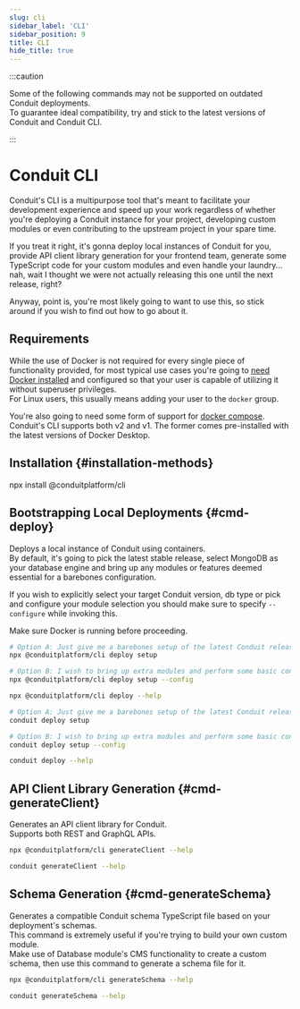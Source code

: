 ```yaml
---
slug: cli
sidebar_label: 'CLI'
sidebar_position: 9
title: CLI
hide_title: true
---
```



:::caution

Some of the following commands may not be supported on outdated Conduit deployments.<br />
To guarantee ideal compatibility, try and stick to the latest versions of Conduit and Conduit CLI.

[//]: # (TODO: CLI should be aware of these limitations and throw on unsupported deployments)

:::

# Conduit CLI

[//]: # (TODO: Screenshots)

Conduit's CLI is a multipurpose tool that's meant to facilitate your development experience and speed up your work
regardless of whether you're deploying a Conduit instance for your project, developing custom modules or even
contributing to the upstream project in your spare time.

If you treat it right, it's gonna deploy local instances of Conduit for you, provide API client library generation for
your frontend team, generate some TypeScript code for your custom modules and even handle your laundry... nah, wait I
thought we were not actually releasing this one until the next release, right?

Anyway, point is, you're most likely going to want to use this, so stick around if you wish to find out how to go about it.

## Requirements

While the use of Docker is not required for every single piece of functionality provided, for most typical use cases
you're going to [need Docker installed](https://docs.docker.com/get-docker) and configured so that your user is capable
of utilizing it without superuser privileges.<br />
For Linux users, this usually means adding your user to the `docker` group.

You're also going to need some form of support for [docker compose](https://docs.docker.com/compose/install/).<br />
Conduit's CLI supports both v2 and v1. The former comes pre-installed with the latest versions of Docker Desktop.

## Installation {#installation-methods}

<Tabs>
  <TabItem value="npm" label="npm">
    <CodeBlock language="bash">npx install @conduitplatform/cli</CodeBlock>
  </TabItem>
  <TabItem value="linux" label="Linux">
    <CliPlatformInstallation platform='Linux' />
  </TabItem>
  <TabItem value="mac" label="Mac">
    <CliPlatformInstallation platform='Mac' />
  </TabItem>
</Tabs>

## Bootstrapping Local Deployments {#cmd-deploy}

Deploys a local instance of Conduit using containers.<br />
By default, it's going to pick the latest stable release, select MongoDB as your database engine and
bring up any modules or features deemed essential for a barebones configuration.

If you wish to explicitly select your target Conduit version, db type or pick and configure your module selection you
should make sure to specify `--configure` while invoking this.

Make sure Docker is running before proceeding.

<Tabs>
<TabItem value="npm" label="npm">

``` bash title="Examples"
# Option A: Just give me a barebones setup of the latest Conduit release
npx @conduitplatform/cli deploy setup

# Option B: I wish to bring up extra modules and perform some basic configuration
npx @conduitplatform/cli deploy setup --config
```

``` bash title="Find out more"
npx @conduitplatform/cli deploy --help
```
</TabItem>
<TabItem value="native" label="Native Packages">

``` bash title="Examples"
# Option A: Just give me a barebones setup of the latest Conduit release
conduit deploy setup

# Option B: I wish to bring up extra modules and perform some basic configuration
conduit deploy setup --config
```

``` bash title="Find out more"
conduit deploy --help
```
</TabItem>
</Tabs>

## API Client Library Generation {#cmd-generateClient}

Generates an API client library for Conduit.<br />
Supports both REST and GraphQL APIs.<br />

<Tabs>
<TabItem value="npm" label="npm">

``` bash title="Find out more"
npx @conduitplatform/cli generateClient --help
```
</TabItem>
<TabItem value="native" label="Native Packages">

``` bash title="Find out more"
conduit generateClient --help
```
</TabItem>
</Tabs>

## Schema Generation {#cmd-generateSchema}

Generates a compatible Conduit schema TypeScript file based on your deployment's schemas.<br />
This command is extremely useful if you're trying to build your own custom module.<br />
Make use of Database module's CMS functionality to create a custom schema, then use this command to generate a schema file for it.

<Tabs>
<TabItem value="npm" label="npm">

``` bash title="Find out more"
npx @conduitplatform/cli generateSchema --help
```
</TabItem>
<TabItem value="native" label="Native Packages">

``` bash title="Find out more"
conduit generateSchema --help
```
</TabItem>
</Tabs>
